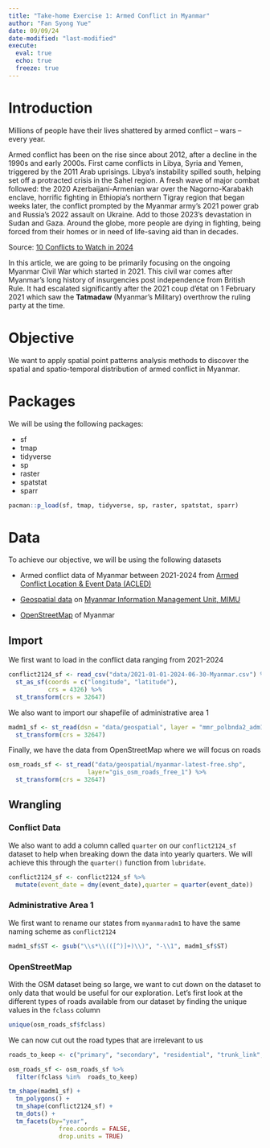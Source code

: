 ```yaml
---
title: "Take-home Exercise 1: Armed Conflict in Myanmar"
author: "Fan Syong Yue"
date: 09/09/24
date-modified: "last-modified"
execute:
  eval: true
  echo: true
  freeze: true
---
```


# Introduction

Millions of people have their lives shattered by armed conflict – wars – every year.

Armed conflict has been on the rise since about 2012, after a decline in the 1990s and early 2000s. First came conflicts in Libya, Syria and Yemen, triggered by the 2011 Arab uprisings. Libya’s instability spilled south, helping set off a protracted crisis in the Sahel region. A fresh wave of major combat followed: the 2020 Azerbaijani-Armenian war over the Nagorno-Karabakh enclave, horrific fighting in Ethiopia’s northern Tigray region that began weeks later, the conflict prompted by the Myanmar army’s 2021 power grab and Russia’s 2022 assault on Ukraine. Add to those 2023’s devastation in Sudan and Gaza. Around the globe, more people are dying in fighting, being forced from their homes or in need of life-saving aid than in decades.

Source: [10 Conflicts to Watch in 2024](https://www.crisisgroup.org/global/10-conflicts-watch-2024)

In this article, we are going to be primarily focusing on the ongoing Myanmar Civil War which started in 2021. This civil war comes after Myanmar's long history of insurgencies post independence from British Rule. It had escalated significantly after the 2021 coup d'état on 1 February 2021 which saw the **Tatmadaw** (Myanmar's Military) overthrow the ruling party at the time.

# Objective

We want to apply spatial point patterns analysis methods to discover the spatial and spatio-temporal distribution of armed conflict in Myanmar.

# Packages

We will be using the following packages:

-   sf
-   tmap
-   tidyverse
-   sp
-   raster
-   spatstat
-   sparr

```r
pacman::p_load(sf, tmap, tidyverse, sp, raster, spatstat, sparr)
```

# Data

To achieve our objective, we will be using the following datasets

-   Armed conflict data of Myanmar between 2021-2024 from [Armed Conflict Location & Event Data (ACLED)](https://acleddata.com/)

-   [Geospatial data](http://geonode.themimu.info/layers/?limit=100&offset=0) on [Myanmar Information Management Unit, MIMU](http://www.themimu.info/)

-   [OpenStreetMap](https://download.geofabrik.de/asia/myanmar.html) of Myanmar

## Import

We first want to load in the conflict data ranging from 2021-2024

```r
conflict2124_sf <- read_csv("data/2021-01-01-2024-06-30-Myanmar.csv") %>%
  st_as_sf(coords = c("longitude", "latitude"),
           crs = 4326) %>%
  st_transform(crs = 32647)
```

We also want to import our shapefile of administrative area 1

```r
madm1_sf <- st_read(dsn = "data/geospatial", layer = "mmr_polbnda2_adm1_250k_mimu_1") %>%
  st_transform(crs = 32647)
```

Finally, we have the data from OpenStreetMap where we will focus on roads
```r
osm_roads_sf <- st_read("data/geospatial/myanmar-latest-free.shp",
                      layer="gis_osm_roads_free_1") %>%
  st_transform(crs = 32647)
```

## Wrangling

### Conflict Data
We also want to add a column called `quarter` on our `conflict2124_sf` dataset to help when breaking down the data into yearly quarters. We will achieve this through the `quarter()` function from `lubridate`.

```r
conflict2124_sf <- conflict2124_sf %>% 
  mutate(event_date = dmy(event_date),quarter = quarter(event_date))
```
### Administrative Area 1
We first want to rename our states from `myanmaradm1` to have the same naming scheme as `conflict2124`

```r
madm1_sf$ST <- gsub("\\s*\\(([^)]+)\\)", "-\\1", madm1_sf$ST)
```
### OpenStreetMap
With the OSM dataset being so large, we want to cut down on the dataset to only data that would be useful for our exploration. Let's first look at the different types of roads available from our dataset by finding the unique values in the `fclass` column

```r
unique(osm_roads_sf$fclass)
```

We can now cut out the road types that are irrelevant to us

```r
roads_to_keep <- c("primary", "secondary", "residential", "trunk_link", "primary_link", "tertiary", "footway", "trunk", "living_street", "secondary_link", "tertiary_link", "pedestrian")

osm_roads_sf <- osm_roads_sf %>%
  filter(fclass %in%  roads_to_keep)
```

```r
tm_shape(madm1_sf) +
  tm_polygons() +
  tm_shape(conflict2124_sf) +
  tm_dots() +
  tm_facets(by="year",
              free.coords = FALSE,
              drop.units = TRUE)
```
